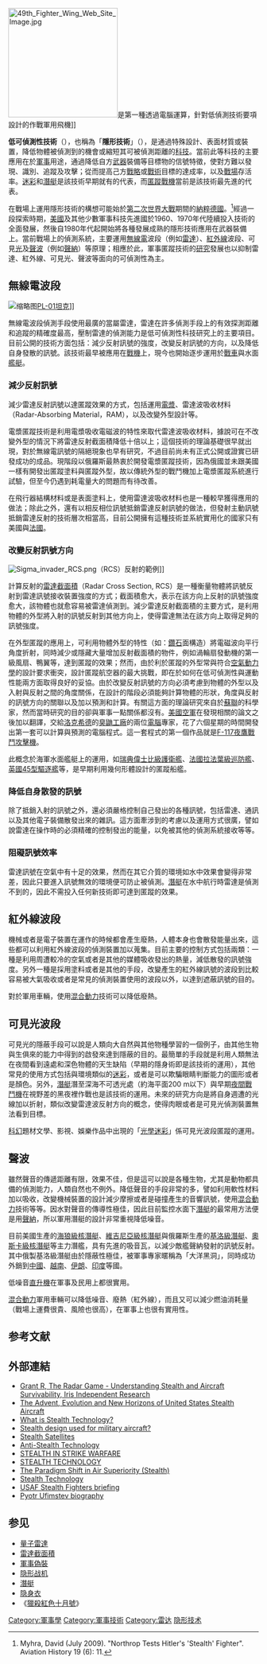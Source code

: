 {{noteTA
|1 = zh-hans:隐形技术; zh-hk:隱形技術; zh-tw:匿蹤技術;
|2 = zh-hans:隐形技术; zh-hk:隱形性能; zh-tw:匿蹤性能;
|3 = zh-hant:匿蹤; zh-hans:隐形; zh-hk:隱形;
}}
{{增加来源|time=2019-11-28}}
{{about|通過特殊設計、材質或裝置，使物體不易受到偵測的[[科技|科技]]|[[生物|生物]]利用背景、光影或自身表面的顏色、花紋等變化，融入所處環境，以躲避[[掠食|掠食者]]的現象|拟态}}
{{about|通過特殊設計、材質或裝置，使物體不易受到偵測的[[科技|科技]]|將人體變成[[透明|透明]]的[[超能力|超能力]]|隱形能力}}
{{各地中文名
|名詞 = {{lang|en|Stealth technology}}
|圖像 = <!-- 圖檔名稱（省略File:字頭） -->
|說明 = <!-- 圖檔說明，將隨條目語言變種進行字詞轉換 -->
|大陸 = 隐形技术<ref>{{Cite web|title=空中幽灵！美媒称B-21隐形技术远超B-2|url=http://www.xinhuanet.com/mil/2016-05/16/c_128985990.htm|accessdate=2019-11-28|date=2016-05-16|publisher=[[新华网|新华网]]|archive-date=2019-11-28|archive-url=https://web.archive.org/web/20191128111056/http://www.xinhuanet.com/mil/2016-05/16/c_128985990.htm|dead-url=no}}</ref><br />隐身技术<ref>{{Cite web|title=美媒：隐身战机近期仍难被侦测摧毁|url=http://www.xinhuanet.com/mil/2019-04/18/c_1210112299.htm|accessdate=2019-11-28|date=2019-04-18|publisher=[[新华网|新华网]]|archive-date=2019-11-28|archive-url=https://web.archive.org/web/20191128111159/http://www.xinhuanet.com/mil/2019-04/18/c_1210112299.htm|dead-url=no}}</ref>
|臺灣 = 匿蹤技術<!-- 若不填寫香港一項，則標籤顯示為港臺 -->
|香港 = 隱形技術<!-- 若不填寫澳門一項，則標籤顯示為港澳 -->
|澳門 =
|新加坡= <!-- 若不填寫大馬一項，則標籤顯示為新馬 -->
|大馬 =
}}
[[File:49th_Fighter_Wing_Web_Site_Image.jpg|220px]]是第一種透過電腦運算，針對低偵測技術要項設計的作戰軍用飛機]]

'''低可偵測性技術'''（{{lang-en|low observable technology}}），也稱為「'''隱形技術'''」（{{lang-en|stealth technology}}），是通過特殊設計、表面材質或裝置，降低物體被偵測到的機會或縮短其可被偵測距離的[[科技|科技]]。當前此等科技的主要應用在於[[軍事|軍事]]用途，通過降低自方[[武器|武器]]裝備等目標物的信號特徵，使對方難以發現、識別、追蹤及攻擊；從而提高己方[[戰略|戰略]]或[[戰術|戰術]]目標的達成率，以及[[戰場|戰場]]存活率。[[軍事偽裝|迷彩]]和[[潛艇|潛艇]]是該技術早期就有的代表，而[[隱形戰機|匿蹤戰機]]當前是該技術最先進的代表。

在戰場上運用隱形技術的構想可能始於[[第二次世界大戰|第二次世界大戰]]期間的[[納粹德國|納粹德國]]。<ref>Myhra, David (July 2009). "Northrop Tests Hitler's 'Stealth' Fighter". Aviation History 19 (6): 11.</ref>經過一段探索時期，[[美國|美國]]及其他少數軍事科技先進國於1960、1970年代陸續投入技術的全面發展，然後自1980年代起開始將各種發展成熟的隱形技術應用在武器裝備上。當前戰場上的偵測系統，主要運用[[無線電|無線電]]波段（例如[[雷達|雷達]]）、[[紅外線|紅外線]]波段、可見[[光|光]]及[[聲波|聲波]]（例如[[聲納|聲納]]）等原理；相應於此，軍事匿蹤技術的[[研究|研究]]發展也以抑制雷達、紅外線、可見光、聲波等面向的可偵測性為主。

==無線電波段==
[[File:Czołg_lekki_PL-01_(01).jpg|缩略图]][[PL-01坦克|PL-01坦克]]]]

無線電波段偵測手段使用最廣的當屬雷達，雷達在許多偵測手段上的有效探測距離和追蹤的精確度最高，壓制雷達的偵測能力是低可偵測性科技研究上的主要項目。目前公開的技術方面包括：減少反射訊號的強度，改變反射訊號的方向，以及降低自身發散的訊號。該技術最早被應用在[[戰機|戰機]]上，現今也開始逐步運用於[[戰車|戰車]]與水面[[艦艇|艦艇]]。

===減少反射訊號===
減少雷達反射訊號以達匿蹤效果的方式，包括運用[[電漿|電漿]]、雷達波吸收材料（Radar-Absorbing Material，RAM），以及改變外型設計等。

電漿匿蹤技術是利用電漿吸收電磁波的特性來取代雷達波吸收材料，據說可在不改變外型的情況下將雷達反射截面積降低十倍以上；這個技術的理論基礎很早就出現，對於無線電訊號的隔絕現象也早有研究，不過目前尚未有正式公開或證實已研發成功的成品。現階段以俄羅斯最熱衷於開發電漿匿蹤技術，因為俄國並未跟美國一樣有開發出匿蹤塗料與匿蹤外型，故以傳統外型的戰鬥機加上電漿匿蹤系統進行試驗，但至今仍遇到耗電量大的問題而有待改善。

在飛行器結構材料或是表面塗料上，使用雷達波吸收材料也是一種較早獲得應用的做法；除此之外，還有以相反相位訊號抵銷雷達反射訊號的做法，但發射主動訊號抵銷雷達反射的技術層次相當高，目前公開擁有這種技術並系統實用化的國家只有美國與[[法國|法國]]。

===改變反射訊號方向===
[[File:Sigma_invader_RCS.png|left]]（RCS）反射的範例]]

計算反射的[[雷達截面積|雷達截面積]]（Radar Cross Section, RCS）是一種衡量物體將訊號反射到雷達訊號接收裝置強度的方式；截面積愈大，表示在該方向上反射的訊號強度愈大，該物體也就愈容易被雷達偵測到。減少雷達反射截面積的主要方式，是利用物體的外型將入射的訊號反射到其他方向上，使得雷達無法在該方向上取得足夠的訊號強度。


在外型匿蹤的應用上，可利用物體外型的特性（如：[[鑽石|鑽石]]面構造）將電磁波向平行角度折射，同時減少或隱藏大量增加反射截面積的物件，例如渦輪扇發動機的第一級風扇、鴨翼等，達到匿蹤的效果；然而，由於利於匿蹤的外型常與符合[[空氣動力學|空氣動力學]]的設計要求衝突，設計匿蹤航空器的最大挑戰，即在於如何在低可偵測性與運動性能兩方面取得良好的妥協。由於改變反射訊號的方向必須考慮到物體的外型以及入射與反射之間的角度關係，在設計的階段必須能夠計算物體的形狀，角度與反射的訊號方向的關聯以及加以預測和計算。有關這方面的理論研究來自於[[蘇聯|蘇聯]]的科學家，然而當時研究的目的卻與軍事一點關係都沒有。[[美國空軍|美國空軍]]在發現相關的論文之後加以翻譯，交給[[洛克希德|洛克希德]]的[[臭鼬工作室|臭鼬工廠]]的兩位[[電腦|電腦]]專家，花了六個星期的時間開發出第一套可以計算與預測的電腦程式。這一套程式的第一個作品就是[[F-117夜鷹戰鬥攻擊機|F-117夜鷹戰鬥攻擊機]]。

此概念於海軍水面艦艇上的運用，如[[瑞典|瑞典]][[偉士比級護衛艦|偉士比級護衛艦]]、[[法國|法國]][[拉法葉級巡防艦|拉法葉級巡防艦]]、[[英國|英國]][[45型驅逐艦|45型驅逐艦]]等，是早期利用幾何形體設計的匿蹤船艦。

===降低自身散發的訊號===
除了抵銷入射的訊號之外，還必須嚴格控制自己發出的各種訊號，包括雷達、通訊以及其他電子裝備散發出來的雜訊。這方面牽涉到的考慮以及運用方式很廣，譬如說雷達在操作時的必須精確的控制發出的能量，以免被其他的偵測系統接收等等。

===阻礙訊號效率===
雷達訊號在空氣中有十足的效果，然而在其它介質的環境如水中效果會變得非常差，因此只要進入訊號無效的環境便可防止被偵測。[[潛艇|潛艇]]在水中航行時雷達是偵測不到的，因此不需投入任何新技術即可達到匿蹤的效果。

==紅外線波段==
機械或者是電子裝置在運作的時候都會產生廢熱，人體本身也會散發能量出來，這些都可以利用紅外線波段的偵測裝置加以蒐集。目前主要的控制方式包括兩類：一種是利用周遭較冷的空氣或者是其他的媒體吸收發出的熱量，減低散發的訊號強度。另外一種是採用塗料或者是其他的手段，改變產生的紅外線訊號的波段到比較容易被大氣吸收或者是常見的偵測裝置使用的波段以外，以達到遮蔽訊號的目的。

對於軍用車輛，使用[[混合動力|混合動力]]技術可以降低廢熱。

==可見光波段==
可見光的隱蔽手段可以說是人類向大自然與其他物種學習的一個例子，由其他生物與生俱來的能力中得到的啟發來達到隱蔽的目的。最簡單的手段就是利用人類無法在夜間看到遠處和深色物體的天生缺陷（早期的隱身術即是該技術的運用），其他常見的使用方式包括與環境類似的[[軍事偽裝|迷彩]]，或者是可以欺騙眼睛判斷能力的圖形或者是顏色。另外，[[潛艇|潛艇]]潛至深海不可透光處（約海平面200 m以下）與早期[[夜間戰鬥機|夜間戰鬥機]]在視野差的黑夜裡作戰也是該技術的運用。未來的研究方向是將自身週遭的光線加以折射，類似改變雷達波反射方向的概念，使得肉眼或者是可見光偵測裝置無法看到目標。

[[科幻|科幻]]題材文學、影視、娛樂作品中出現的「[[光學迷彩|光學迷彩]]」係可見光波段匿蹤的運用。

==聲波==
雖然聲音的傳遞距離有限，效果不佳，但是這可以說是各種生物，尤其是動物都具備的偵測能力，人類自然也不例外。降低聲音的手段非常的多，譬如利用軟性材料加以吸收，改變機械裝置的設計減少摩擦或者是碰撞產生的音響訊號，使用[[混合動力|混合動力]]技術等等。因水對聲音的傳導性極佳，因此目前監控水面下[[潛艇|潛艇]]的最常用方法便是用[[聲納|聲納]]，所以軍用潛艇的設計非常重視降低噪音。

目前美國生產的[[海狼級核潛艇|海狼級核潛艇]]、[[維吉尼亞級核潛艇|維吉尼亞級核潛艇]]與俄羅斯生產的[[基洛級潛艇|基洛級潛艇]]、[[奧斯卡級核潛艇|奧斯卡級核潛艇]]等主力潛艦，具有先進的吸音瓦，以減少敵艦聲納發射的訊號反射。其中俄製基洛級潛艇由於隱蔽性極佳，被軍事專家暱稱為「大洋黑洞」，同時成功外銷到[[中國|中國]]、[[越南|越南]]、[[伊朗|伊朗]]、[[印度|印度]]等國。

低噪音[[直升機|直升機]]在軍事及民用上都很實用。

[[混合動力|混合動力]]軍用車輛可以降低噪音、廢熱（紅外線），而且又可以減少燃油消耗量（戰場上運費很貴、風險也很高），在軍事上也很有實用性。

== 参考文献 ==
{{Reflist}}

== 外部連結 ==
* [https://web.archive.org/web/20070927084856/http://www.bhargav.com/books/Physics/The_Radar_Game_-_Understanding_Stealth_and_Aircraft_Survivability.pdf Grant R, The Radar Game - Understanding Stealth and Aircraft Survivability, Iris Independent Research]
* [https://web.archive.org/web/20030216054101/http://web.ics.purdue.edu/~gpollock/The%20Advent%2C%20Evolution%2C%20and%20New%20Horizons%20of%20United%20States%20Stealth%20Aircraft.htm The Advent, Evolution and New Horizons of United States Stealth Aircraft] 
* [https://web.archive.org/web/20071111025923/http://www.totalairdominance.50megs.com/articles/stealth.htm What is Stealth Technology?]
* [http://www.fighter-planes.com/stealth.htm Stealth design used for military aircraft?]{{Wayback|url=http://www.fighter-planes.com/stealth.htm |date=20071024131423 }}
* [http://www.fas.org/spp/military/program/track/stealth.pdf Stealth Satellites]{{Wayback|url=http://www.fas.org/spp/military/program/track/stealth.pdf |date=20070929170409 }}
* [https://web.archive.org/web/20030420012141/http://homepage.mac.com/ardeshir/Anti-StealthTechnology.pdf Anti-Stealth Technology]
* [http://www.ausairpower.net/API-VLO-Strike.html STEALTH IN STRIKE WARFARE]{{Wayback|url=http://www.ausairpower.net/API-VLO-Strike.html |date=20071016110056 }}
* [http://www.ausairpower.net/TE-Stealth.html STEALTH TECHNOLOGY]{{Wayback|url=http://www.ausairpower.net/TE-Stealth.html |date=20071016110100 }}
* [http://www.ausairpower.net/air-superiority-2.html The Paradigm Shift in Air Superiority (Stealth)]{{Wayback|url=http://www.ausairpower.net/air-superiority-2.html |date=20071110045858 }}
* [https://web.archive.org/web/20090118004540/http://centennialofflight.gov/essay/Evolution_of_Technology/Stealth_tech/Tech18.htm Stealth Technology]
* [http://www.defenselink.mil/transcripts/transcript.aspx?transcriptid=597 USAF Stealth Fighters briefing]{{Wayback|url=http://www.defenselink.mil/transcripts/transcript.aspx?transcriptid=597 |date=20090509084843 }}
* [https://web.archive.org/web/20071016125107/http://care.eng.uci.edu/ufimtsev.htm Pyotr Ufimstev biography]

== 参见 ==
{{Portal box|军事|技术}}
* [[量子雷達|量子雷達]]
*[[雷達截面積|雷達截面積]]
* [[軍事偽裝|軍事偽裝]]
* [[隐形战机|隐形战机]]
* [[潛艇|潛艇]]
* [[隐身衣|隐身衣]]
* 《[[獵殺紅色十月號|獵殺紅色十月號]]》

[[Category:軍事學|Category:軍事學]]
[[Category:軍事技術|Category:軍事技術]]
[[Category:雷达|Category:雷达]]
[[Category:隐形技术|]]